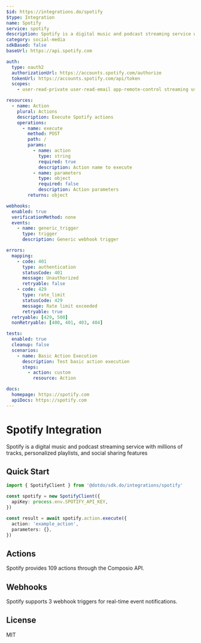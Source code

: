 ```yaml
---
$id: https://integrations.do/spotify
$type: Integration
name: Spotify
service: spotify
description: Spotify is a digital music and podcast streaming service with millions of tracks, personalized playlists, and social sharing features
category: social-media
sdkBased: false
baseUrl: https://api.spotify.com

auth:
  type: oauth2
  authorizationUrl: https://accounts.spotify.com/authorize
  tokenUrl: https://accounts.spotify.com/api/token
  scopes:
    - user-read-private user-read-email app-remote-control streaming user-modify-playback-state user-read-playback-state user-read-currently-playing

resources:
  - name: Action
    plural: Actions
    description: Execute Spotify actions
    operations:
      - name: execute
        method: POST
        path: /
        params:
          - name: action
            type: string
            required: true
            description: Action name to execute
          - name: parameters
            type: object
            required: false
            description: Action parameters
        returns: object

webhooks:
  enabled: true
  verificationMethod: none
  events:
    - name: generic_trigger
      type: trigger
      description: Generic webhook trigger

errors:
  mapping:
    - code: 401
      type: authentication
      statusCode: 401
      message: Unauthorized
      retryable: false
    - code: 429
      type: rate_limit
      statusCode: 429
      message: Rate limit exceeded
      retryable: true
  retryable: [429, 500]
  nonRetryable: [400, 401, 403, 404]

tests:
  enabled: true
  cleanup: false
  scenarios:
    - name: Basic Action Execution
      description: Test basic action execution
      steps:
        - action: custom
          resource: Action

docs:
  homepage: https://spotify.com
  apiDocs: https://spotify.com
---
```


# Spotify Integration

Spotify is a digital music and podcast streaming service with millions of tracks, personalized playlists, and social sharing features

## Quick Start

```typescript
import { SpotifyClient } from '@dotdo/sdk.do/integrations/spotify'

const spotify = new SpotifyClient({
  apiKey: process.env.SPOTIFY_API_KEY,
})

const result = await spotify.action.execute({
  action: 'example_action',
  parameters: {},
})
```

## Actions

Spotify provides 109 actions through the Composio API.

## Webhooks

Spotify supports 3 webhook triggers for real-time event notifications.

## License

MIT
